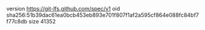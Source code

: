 version https://git-lfs.github.com/spec/v1
oid sha256:51b39dac61ea0bcb453eb893e701f807f1af2a595cf864e088fc84bf7f77c8db
size 41352
